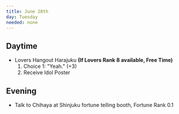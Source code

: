 ```yaml
---
title: June 28th
day: Tuesday
needed: none
---
```


## Daytime
- Lovers Hangout Harajuku **(If Lovers Rank 8 available, Free Time)**
    1. Choice 1: "Yeah." (+3)
    1. Receive Idol Poster

## Evening
- Talk to Chihaya at Shinjuku fortune telling booth, Fortune Rank 0.1